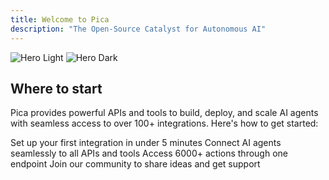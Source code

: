 ```yaml
---
title: Welcome to Pica
description: "The Open-Source Catalyst for Autonomous AI"
---
```


<img
  className="block dark:hidden"
  src="../images/hero-light.png"
  alt="Hero Light"
/>
<img
  className="hidden dark:block"
  src="../images/hero-dark.png"
  alt="Hero Dark"
/>

## Where to start

Pica provides powerful APIs and tools to build, deploy, and scale AI agents with seamless access to over 100+ integrations. Here's how to get started:

<CardGroup cols={2}>
  <Card
    title="Quick Start Guide"
    icon="rocket"
    href="/get-started/quickstart"
  >
    Set up your first integration in under 5 minutes
  </Card>
  <Card
    title="OneTool SDK"
    icon="hammer"
    href="/core/one-tool"
  >
    Connect AI agents seamlessly to all APIs and tools
  </Card>
  <Card
    title="Passthrough API"
    icon="code"
    href="/api-reference/introduction"
  >
    Access 6000+ actions through one endpoint
  </Card>
  <Card
    title="Community Hub"
    icon="people"
    href="https://www.picaos.com/community"
  >
    Join our community to share ideas and get support
  </Card>
</CardGroup>
